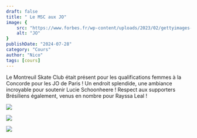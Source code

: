 ```yaml
---
draft: false
title: " Le MSC aux JO"
image: {
    src: "https://www.forbes.fr/wp-content/uploads/2023/02/gettyimages-847042730.jpg",
    alt: "JO"
}
publishDate: "2024-07-28"
category: "Cours"
author: "Nico"
tags: [cours]
---
```


Le Montreuil Skate Club était présent pour les qualifications femmes à la Concorde pour les JO de Paris !
Un endroit splendide, une ambiance incroyable pour soutenir Lucie Schoonheere ! 
Respect aux supporters Brésiliens également, venus en nombre pour Rayssa Leal !



![](/photos/2024-07-28-jo-3.jpeg)

![](/photos/2024-07-28-jo-1.jpeg)

![](/photos/2024-07-28-jo-2.jpeg)
